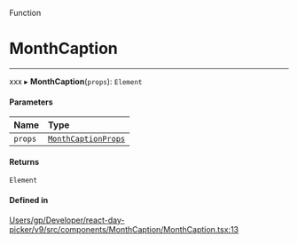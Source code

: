 <SectionTitle>Function</SectionTitle>

# MonthCaption

---

xxx
▸ **MonthCaption**(`props`): `Element`

#### Parameters

| Name | Type |
| :------ | :------ |
| `props` | [`MonthCaptionProps`](/api/interfaces/MonthCaptionProps.md) |

#### Returns

`Element`

#### Defined in

[Users/gp/Developer/react-day-picker/v9/src/components/MonthCaption/MonthCaption.tsx:13](https://github.com/gpbl/react-day-picker/blob/4d332a01b/src/components/MonthCaption/MonthCaption.tsx#L13)
